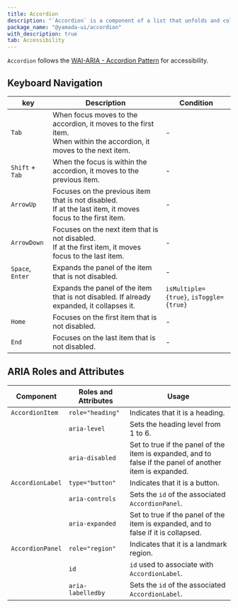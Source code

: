 ```yaml
---
title: Accordion
description: "`Accordion` is a component of a list that unfolds and collapses information."
package_name: "@yamada-ui/accordion"
with_description: true
tab: Accessibility
---
```


`Accordion` follows the [WAI-ARIA - Accordion Pattern](https://www.w3.org/WAI/ARIA/apg/patterns/accordion/) for accessibility.

## Keyboard Navigation

| key              | Description                                                                                                                | Condition                              |
| ---------------- | -------------------------------------------------------------------------------------------------------------------------- | -------------------------------------- |
| `Tab`            | When focus moves to the accordion, it moves to the first item. <br/> When within the accordion, it moves to the next item. | -                                      |
| `Shift` + `Tab`  | When the focus is within the accordion, it moves to the previous item.                                                     | -                                      |
| `ArrowUp`        | Focuses on the previous item that is not disabled. <br/> If at the last item, it moves focus to the first item.            | -                                      |
| `ArrowDown`      | Focuses on the next item that is not disabled. <br/> If at the first item, it moves focus to the last item.                | -                                      |
| `Space`, `Enter` | Expands the panel of the item that is not disabled.                                                                        | -                                      |
|                  | Expands the panel of the item that is not disabled. If already expanded, it collapses it.                                  | `isMultiple={true}`, `isToggle={true}` |
| `Home`           | Focuses on the first item that is not disabled.                                                                            | -                                      |
| `End`            | Focuses on the last item that is not disabled.                                                                             | -                                      |

## ARIA Roles and Attributes

| Component        | Roles and Attributes | Usage                                                                                                    |
| ---------------- | -------------------- | -------------------------------------------------------------------------------------------------------- |
| `AccordionItem`  | `role="heading"`     | Indicates that it is a heading.                                                                          |
|                  | `aria-level`         | Sets the heading level from 1 to 6.                                                                      |
|                  | `aria-disabled`      | Set to true if the panel of the item is expanded, and to false if the panel of another item is expanded. |
| `AccordionLabel` | `type="button"`      | Indicates that it is a button.                                                                           |
|                  | `aria-controls`      | Sets the `id` of the associated `AccordionPanel`.                                                        |
|                  | `aria-expanded`      | Set to true if the panel of the item is expanded, and to false if it is collapsed.                       |
| `AccordionPanel` | `role="region"`      | Indicates that it is a landmark region.                                                                  |
|                  | `id`                 | `id` used to associate with `AccordionLabel`.                                                            |
|                  | `aria-labelledby`    | Sets the `id` of the associated `AccordionLabel`.                                                        |
